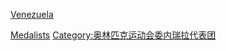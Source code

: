 [[分类:各国奥林匹克运动会奖牌得主|Venezuela]]
[[Category:委内瑞拉奥运运动员|Medalists]]
[[Category:奥林匹克运动会委内瑞拉代表团|Category:奥林匹克运动会委内瑞拉代表团]]